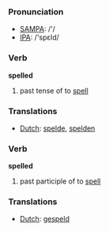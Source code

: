=== Pronunciation ===
*[[w:SAMPA|SAMPA]]: /'/
*[[w:IPA|IPA]]: /'spεld/

=== Verb ===

'''spelled'''

# past tense of to [[spell]]

=== Translations ===
*[[Dutch]]: [[spelde]], [[spelden]]

=== Verb ===

'''spelled'''

# past participle of to [[spell]]

=== Translations ===
*[[Dutch]]: [[gespeld]]